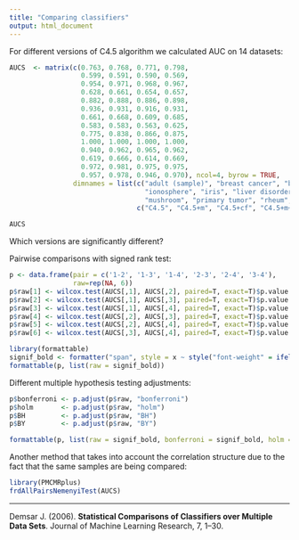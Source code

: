 ```yaml
---
title: "Comparing classifiers"
output: html_document
---
```

For different versions of C4.5 algorithm we calculated AUC on 14 datasets: 
```r
AUCS  <- matrix(c(0.763, 0.768, 0.771, 0.798,
                  0.599, 0.591, 0.590, 0.569,
                  0.954, 0.971, 0.968, 0.967,
                  0.628, 0.661, 0.654, 0.657,
                  0.882, 0.888, 0.886, 0.898,
                  0.936, 0.931, 0.916, 0.931,
                  0.661, 0.668, 0.609, 0.685,
                  0.583, 0.583, 0.563, 0.625,
                  0.775, 0.838, 0.866, 0.875,
                  1.000, 1.000, 1.000, 1.000,
                  0.940, 0.962, 0.965, 0.962,
                  0.619, 0.666, 0.614, 0.669,
                  0.972, 0.981, 0.975, 0.975,
                  0.957, 0.978, 0.946, 0.970), ncol=4, byrow = TRUE, 
                dimnames = list(c("adult (sample)", "breast cancer", "breast cancer wisconsin", "cmc", 
                                  "ionosphere", "iris", "liver disorders", "lung cancer", "lymphography", 
                                  "mushroom", "primary tumor", "rheum", "voting", "wine"),
                                c("C4.5", "C4.5+m", "C4.5+cf", "C4.5+m+cf")))

AUCS
```

Which versions are significantly different? 

Pairwise comparisons with signed rank test:
```r
p <- data.frame(pair = c('1-2', '1-3', '1-4', '2-3', '2-4', '3-4'), 
                raw=rep(NA, 6))
p$raw[1] <- wilcox.test(AUCS[,1], AUCS[,2], paired=T, exact=T)$p.value
p$raw[2] <- wilcox.test(AUCS[,1], AUCS[,3], paired=T, exact=T)$p.value
p$raw[3] <- wilcox.test(AUCS[,1], AUCS[,4], paired=T, exact=T)$p.value
p$raw[4] <- wilcox.test(AUCS[,2], AUCS[,3], paired=T, exact=T)$p.value
p$raw[5] <- wilcox.test(AUCS[,2], AUCS[,4], paired=T, exact=T)$p.value
p$raw[6] <- wilcox.test(AUCS[,3], AUCS[,4], paired=T, exact=T)$p.value

library(formattable)
signif_bold <- formatter("span", style = x ~ style("font-weight" = ifelse(x <= 0.05, "bold", NA)))
formattable(p, list(raw = signif_bold))
```

Different multiple hypothesis testing adjustments:
```r
p$bonferroni <- p.adjust(p$raw, "bonferroni")
p$holm       <- p.adjust(p$raw, "holm")
p$BH         <- p.adjust(p$raw, "BH")
p$BY         <- p.adjust(p$raw, "BY")

formattable(p, list(raw = signif_bold, bonferroni = signif_bold, holm = signif_bold, BH = signif_bold, BY = signif_bold))
```

Another method that takes into account the correlation structure due to the fact that the same samples are being compared:
```r
library(PMCMRplus)
frdAllPairsNemenyiTest(AUCS)
```
**************
Demsar J. (2006). **Statistical Comparisons of Classifiers over Multiple Data Sets**. Journal of Machine Learning Research, 7, 1–30.
